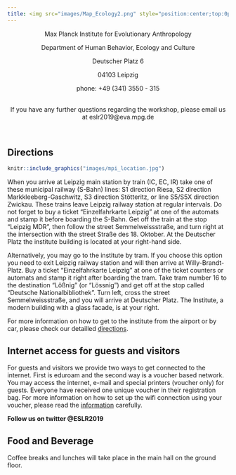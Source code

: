 ```yaml
---
title: <img src="images/Map_Ecology2.png" style="position:center;top:0px;right:0px;" />
---
```

<center>

Max Planck Institute for Evolutionary Anthropology

Department of Human Behavior, Ecology and Culture

Deutscher Platz 6

04103 Leipzig

phone: +49 (341) 3550 - 315

</center>

<br>
<center>
If you have any further questions regarding the workshop, please email us at eslr2019@eva.mpg.de
</center>
<br>




## **Directions**
```r
knitr::include_graphics("images/mpi_location.jpg")
```

When you arrive at Leipzig main station by train (IC, EC, IR) take one of these municipal railway (S-Bahn) lines: S1 direction Riesa, S2 direction Markkleeberg-Gaschwitz, S3 direction Stötteritz, or line S5/S5X direction Zwickau. These trains leave Leipzig railway station at regular intervals. Do not forget to buy a ticket "Einzelfahrkarte Leipzig" at one of the automats and stamp it before boarding the S-Bahn. Get off the train at the stop "Leipzig MDR", then follow the street Semmelweissstraße, and turn right at the intersection with the street Straße des 18. Oktober. At the Deutscher Platz the institute building is located at your right-hand side.

Alternatively, you may go to the institute by tram. If you choose this option you need to exit Leipzig railway station and will then arrive at Willy-Brandt-Platz. Buy a ticket "Einzelfahrkarte Leipzig" at one of the ticket counters or automats and stamp it right after boarding the tram. Take tram number 16 to the destination "Lößnig" (or "Lössnig") and get off at the stop called "Deutsche Nationalbibliothek". Turn left, cross the street Semmelweissstraße, and you will arrive at Deutscher Platz. The Institute, a modern building with a glass facade, is at your right. 

For more information on how to get to the institute from the airport or by car, please check our detailled [directions](https://www.eva.mpg.de/fileadmin/content_files/institute/pdf/Anfahrtsbeschreibung_Plan_englisch.pdf).

## **Internet access for guests and visitors** 
For guests and visitors we provide two ways to get connected to the internet. First is eduroam and the second way is a voucher based network.
You may access the internet, e-mail and special printers (voucher only) for guests. Everyone have received one unique voucher in their registration bag. For more information on how to set up the wifi connection using your voucher, please read the [information](https://www.eva.mpg.de/service/it/network-for-guests.html) carefully.

**Follow us on twitter @ESLR2019**

## **Food and Beverage**

Coffee breaks and lunches will take place in the main hall on the ground floor. 













